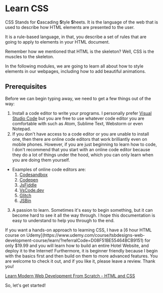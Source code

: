 
# Learn CSS

CSS Stands for <strong>C</strong>ascading <strong>S</strong>tyle <strong>S</strong>heets. It is the language of the web that is used to describe how HTML elements are presented to the user.

It is a rule-based language, in that, you describe a set of rules that are going to apply to elements in your HTML document.

Remember how we mentioned that HTML is the skeleton? Well, CSS is the muscles to the skeleton.

In the following modules, we are going to learn all about how to style elements in our webpages, including how to add beautiful animations.

## Prerequisites

Before we can begin typing away, we need to get a few things out of the way:

1. Install a code editor to write your programs. I personally prefer [Visual Studio Code](https://code.visualstudio.com) but you are free to use whatever code editor you are comfortable with such as Atom, Sublime Text, Webstorm or even Notepad.
2. If you don't have access to a code editor or you are unable to install one, then there are online code editors that work brilliantly even on mobile phones. However, if you are just beginning to learn how to code, I don't recommend that you start with an online code editor because they do a lot of things under the hood, which you can only learn when you are doing them yourself.

- Examples of online code editors are:
  1. [Codesandbox](https://codesandbox.io)
  2. [Codepen](https://codepen.io)
  3. [JsFiddle](https://jsfiddle.net)
  4. [VsCode.dev](https://vscode.dev)
  5. [Glitch](https://glitch.com)
  6. [JSBin](https://jsbin.com)

3. A passion to learn. Sometimes it's easy to begin something, but it can become hard to see it all the way through. I hope this documentation is easy to understand to help you through to the end.

<Callout type="info">
  If you want a hands-on approach to learning CSS, I have a [6 hour HTML course
  on
  Udemy](https://www.udemy.com/course/tsbdesigns-web-development-course/learn/?referralCode=D08F51BE55464BCB9151)
  for only $19.99 and you will learn how to build an entire Hotel Website, and
  deploy it to the Internet! Furthermore, it is beginner friendly because I
  begin with the basics first and then build on them to more advanced features.
  You are welcome to check it out, and if you like it, please leave a review.
  Thank you!
</Callout>

[Learn Modern Web Development From Scratch - HTML and CSS](https://www.udemy.com/course/tsbdesigns-web-development-course/learn/?referralCode=D08F51BE55464BCB9151)

So, let's get started!
